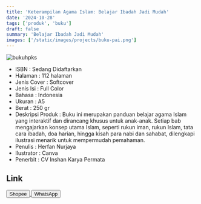 ```yaml
---
title: 'Keterampilan Agama Islam: Belajar Ibadah Jadi Mudah'
date: '2024-10-28'
tags: ['produk', 'buku']
draft: false
summary: 'Belajar Ibadah Jadi Mudah'
images: ['/static/images/projects/buku-pai.png']
---
```


![bukuhpks](/static/images/projects/buku-pai.png)

- ISBN : Sedang Didaftarkan
- Halaman : 112 halaman
- Jenis Cover : Softcover
- Jenis Isi : Full Color
- Bahasa : Indonesia
- Ukuran : A5
- Berat : 250 gr
- Deskripsi Produk : Buku ini merupakan panduan belajar agama Islam yang interaktif dan dirancang khusus untuk anak-anak. Setiap bab mengajarkan konsep utama Islam, seperti rukun iman, rukun Islam, tata cara ibadah, doa harian, hingga kisah para nabi dan sahabat, dilengkapi ilustrasi menarik untuk mempermudah pemahaman.
- Penulis : Herfan Nurjaya
- Ilustrator : Canva
- Penerbit : CV Inshan Karya Permata

## Link

<div>
<a
  href="https://s.shopee.co.id/LXVJaZbI9"
  target="_blank"
>
  <button className="btn-shopee">Shopee</button>
</a>

  <a href="https://wa.me/6281567891021" target="_blank">
    <button className="btn-wa">WhatsApp</button>
  </a>
</div>
